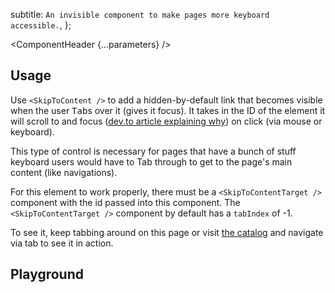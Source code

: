 


  subtitle: `An invisible component to make pages more keyboard accessible.`,
};

<Meta of={SkipToContentStories} />

<ComponentHeader {...parameters} />

## Usage

Use `<SkipToContent />` to add a hidden-by-default link that becomes visible when the user <kbd>Tab</kbd>s over it (gives it focus).
It takes in the ID of the element it will scroll to and focus ([dev.to article explaining why](https://dev.to/robdodson/managing-focus-64l)) on click (via mouse or keyboard).

This type of control is necessary for pages that have a bunch of stuff keyboard users would have to Tab through to get
to the page's main content (like navigations).

For this element to work properly, there must be a `<SkipToContentTarget />` component with the id passed into this component. The `<SkipToContentTarget />` component by default has a `tabIndex` of -1.

To see it, keep tabbing around on this page or visit [the catalog](https://www.codecademy.com/catalog/language/javascript) and navigate via tab to see it in action.

## Playground

<Canvas sourceState="shown">
  <Story of={SkipToContentStories.Default} />
</Canvas>

<Controls />
